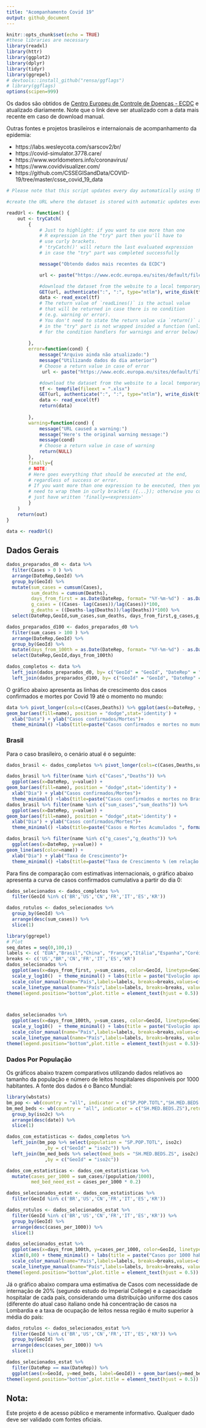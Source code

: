 ```yaml
---
title: "Acompanhamento Covid 19"
output: github_document
---
```


```r
knitr::opts_chunk$set(echo = TRUE)
#these libraries are necessary
library(readxl)
library(httr)
library(ggplot2)
library(dplyr)
library(tidyr)
library(ggrepel)
# devtools::install_github("rensa/ggflags")
# library(ggflags)
options(scipen=999)
```

Os dados são obtidos de [Centro Europeu de Controle de Doenças - ECDC](https://www.ecdc.europa.eu/sites/default/files/documents/COVID-19-geographic-disbtribution-worldwide-2020-03-22.xlsx) e atualizado diariamente. Note que o link deve ser atualizado com a data mais recente em caso de download manual.

Outras fontes e projetos brasileiros e internaionais de acompanhamento da epidemia:

* https://labs.wesleycota.com/sarscov2/br/
* https://covid-simulator.3778.care/
* https://www.worldometers.info/coronavirus/
* https://www.covidvisualizer.com/
* https://github.com/CSSEGISandData/COVID-19/tree/master/csse_covid_19_data

```r
# Please note that this script updates every day automatically using the time of your computer. Hence, it might show an error message if you try to download the file before we have updated it.

#create the URL where the dataset is stored with automatic updates every day

readUrl <- function() {
    out <- tryCatch(
        {
            # Just to highlight: if you want to use more than one 
            # R expression in the "try" part then you'll have to 
            # use curly brackets.
            # 'tryCatch()' will return the last evaluated expression 
            # in case the "try" part was completed successfully

            message("Obtendo dados mais recentes da ECDC")

            url <- paste("https://www.ecdc.europa.eu/sites/default/files/documents/COVID-19-geographic-disbtribution-worldwide-",format(Sys.Date()), ".xlsx", sep = "")

            #download the dataset from the website to a local temporary file
            GET(url, authenticate(":", ":", type="ntlm"), write_disk(tf <- tempfile(fileext = ".xlsx")))
            data <- read_excel(tf)
            # The return value of `readLines()` is the actual value 
            # that will be returned in case there is no condition 
            # (e.g. warning or error). 
            # You don't need to state the return value via `return()` as code 
            # in the "try" part is not wrapped insided a function (unlike that
            # for the condition handlers for warnings and error below)
            
        },
        error=function(cond) {
            message("Arquivo ainda não atualizado:")
            message("Utilizando dados do dia anterior")
            # Choose a return value in case of error
             url <- paste("https://www.ecdc.europa.eu/sites/default/files/documents/COVID-19-geographic-disbtribution-worldwide-",format(Sys.Date() - 1), ".xlsx", sep = "")

            #download the dataset from the website to a local temporary file
            tf <- tempfile(fileext = ".xlsx") 
            GET(url, authenticate(":", ":", type="ntlm"), write_disk(tf))
            data <- read_excel(tf)
            return(data)
            
        },
        warning=function(cond) {
            message("URL caused a warning:")
            message("Here's the original warning message:")
            message(cond)
            # Choose a return value in case of warning
            return(NULL)
        },
        finally={
        # NOTE:
        # Here goes everything that should be executed at the end,
        # regardless of success or error.
        # If you want more than one expression to be executed, then you 
        # need to wrap them in curly brackets ({...}); otherwise you could
        # just have written 'finally=<expression>' 
        }
    )    
    return(out)
}

data <- readUrl()


```

## Dados Gerais

```r

dados_preparados_d0 <- data %>% 
  filter(Cases > 0 ) %>% 
  arrange(DateRep,GeoId) %>%
  group_by(GeoId) %>% 
  mutate(sum_cases = cumsum(Cases),
         sum_deaths = cumsum(Deaths),
         days_from_first = as.Date(DateRep, format= "%Y-%m-%d") - as.Date(min(DateRep), format= "%Y-%m-%d"),
         g_cases = ((Cases- lag(Cases))/lag(Cases))*100,
         g_deaths = ((Deaths-lag(Deaths))/lag(Deaths))*100) %>% 
  select(DateRep,GeoId,sum_cases,sum_deaths, days_from_first,g_cases,g_deaths)

dados_preparados_d100 <- dados_preparados_d0 %>% 
  filter(sum_cases > 100 ) %>% 
  arrange(DateRep,GeoId) %>%
  group_by(GeoId) %>% 
  mutate(days_from_100th = as.Date(DateRep, format= "%Y-%m-%d") - as.Date(min(DateRep), format= "%Y-%m-%d")) %>% 
  select(DateRep,GeoId,days_from_100th)

dados_completos <- data %>% 
  left_join(dados_preparados_d0, by= c("GeoId" = "GeoId", "DateRep" = "DateRep")) %>% 
  left_join(dados_preparados_d100, by= c("GeoId" = "GeoId", "DateRep" = "DateRep"))
```


O gráfico abaixo apresenta as linhas de crescimento dos casos confirmados e mortes por Covid 19 até o momento no mundo:

```r
data %>% pivot_longer(cols=c(Cases,Deaths)) %>% ggplot(aes(x=DateRep, y=value)) +  
geom_bar(aes(fill=name), position = "dodge",stat='identity') +
  xlab("Data") + ylab("Casos confirmados/Mortes")+
  theme_minimal() +labs(title=paste("Casos confirmados e mortes no mundo - ", format(Sys.time(), "%d/%m/%Y")), caption = "Em escala logaritmica.Os dados são atualizados diariamente.\n  Fonte:https://www.ecdc.europa.eu/sites/default/files/documents/COVID-19-geographic-disbtribution-worldwide") + scale_fill_manual(name="", breaks = c("Cases","Deaths"),labels=c("Casos", "Mortes"), values = c("blue","red"))

```


### Brasil

Para o caso brasileiro, o cenário atual é o seguinte:

```r
dados_brasil <- dados_completos %>% pivot_longer(cols=c(Cases,Deaths,sum_cases,sum_deaths,g_cases,g_deaths)) %>% filter(GeoId== 'BR' & DateRep > "2020-02-01") 

dados_brasil %>% filter(name %in% c("Cases","Deaths")) %>% 
  ggplot(aes(x=DateRep, y=value)) +  
geom_bar(aes(fill=name), position = "dodge",stat='identity') +
  xlab("Dia") + ylab("Casos confirmados/Mortes")+
  theme_minimal() +labs(title=paste("Casos confirmados e mortes no Brasil por Dia- ", format(Sys.time(), "%d/%m/%Y")), caption = "Os dados são atualizados diariamente.\n  Fonte:https://www.ecdc.europa.eu/sites/default/files/documents/COVID-19-geographic-disbtribution-worldwide") + scale_fill_manual(name="", breaks = c("Cases","Deaths"),labels=c("Casos", "Mortes"), values = c("blue","red")) 
dados_brasil %>% filter(name %in% c("sum_cases","sum_deaths")) %>% 
  ggplot(aes(x=DateRep, y=value)) +  
geom_bar(aes(fill=name), position = "dodge",stat='identity') +
  xlab("Dia") + ylab("Casos confirmados/Mortes")+
  theme_minimal() +labs(title=paste("Casos e Mortes Acumulados ", format(Sys.time(), "%d/%m/%Y")), caption = "Os dados são atualizados diariamente.\n  Fonte:https://www.ecdc.europa.eu/sites/default/files/documents/COVID-19-geographic-disbtribution-worldwide") + scale_fill_manual(name="", breaks = c("sum_cases","sum_deaths"),labels=c("Casos", "Mortes"), values = c("blue","red"))

dados_brasil %>% filter(name %in% c("g_cases","g_deaths")) %>% 
  ggplot(aes(x=DateRep, y=value)) +  
geom_line(aes(color=name)) +
  xlab("Dia") + ylab("Taxa de Crescimento")+
  theme_minimal() +labs(title=paste("Taxa de Crescimento % (em relação ao dia anterior) ", format(Sys.time(), "%d/%m/%Y")), caption = "Os dados são atualizados diariamente.\n  Fonte:https://www.ecdc.europa.eu/sites/default/files/documents/COVID-19-geographic-disbtribution-worldwide") + scale_color_manual(name="", breaks = c("g_cases","g_deaths"),labels=c("Casos", "Mortes"), values = c("blue","red"))
```


Para fins de comparação com estimativas internacionais, o gráfico abaixo apresenta a curva de casos confirmados cumulativa a partir do dia 0:

```r
dados_selecionados <- dados_completos %>% 
  filter(GeoId %in% c('BR','US','CN','FR','IT','ES','KR'))

dados_rotulos <- dados_selecionados %>% 
  group_by(GeoId) %>% 
  arrange(desc(sum_cases)) %>% 
  slice(1)

```


```r
library(ggrepel)
# Plot
seq_dates = seq(0,100,1)
labels <- c( "EUA","Brasil","China", "França","Itália","Espanha","Coréia do Sul")
breaks <- c('US',"BR",'CN','FR','IT','ES','KR')
dados_selecionados %>% 
  ggplot(aes(x=days_from_first, y=sum_cases, color=GeoId, linetype=GeoId,label=GeoId)) + geom_line(size=1)+ 
  scale_y_log10()  + theme_minimal() + labs(title = paste("Evolução após 1º caso, Covid-19 - ",format(Sys.time(), "%d/%m/%Y")), caption = "Em escala logaritmica.Os dados são atualizados diariamente.\n Fonte:https://www.ecdc.europa.eu/sites/default/files/documents/COVID-19-geographic-disbtribution-worldwide") + xlab("Dias desde 1º caso") + ylab("Casos confirmados") +
  scale_color_manual(name="País",labels=labels, breaks=breaks,values=c("red","#bdc2b0",'#cee588','#ff9872','#95b6cf','#455a64',"#f9d84e"))+
  scale_linetype_manual(name="País",labels=labels, breaks=breaks, values=c(1,2,3,4,5,6,7))+
theme(legend.position="bottom",plot.title = element_text(hjust = 0.5)) +geom_label_repel(check_overlap = TRUE, data = dados_rotulos,show.legend = FALSE)



dados_selecionados %>% 
  ggplot(aes(x=days_from_100th, y=sum_cases, color=GeoId, linetype=GeoId,label=GeoId)) + geom_line(size=1)+ 
  scale_y_log10()  + theme_minimal() + labs(title = paste("Evolução após 100º caso,Covid-19 - ",format(Sys.time(), "%d/%m/%Y")), caption = "Em escala logaritmica.Os dados são atualizados diariamente.\n Fonte:https://www.ecdc.europa.eu/sites/default/files/documents/COVID-19-geographic-disbtribution-worldwide") + xlab("Dias desde 100º caso") + ylab("Casos confirmados") +
  scale_color_manual(name="País",labels=labels, breaks=breaks,values=c("red","#bdc2b0",'#cee588','#ff9872','#95b6cf','#455a64',"#f9d84e"))+
  scale_linetype_manual(name="País",labels=labels, breaks=breaks, values=c(1,2,3,4,5,6,7))+
theme(legend.position="bottom",plot.title = element_text(hjust = 0.5))+geom_label_repel(check_overlap = TRUE, data = dados_rotulos,show.legend = FALSE)


```

### Dados Por População

Os gráficos abaixo trazem comparativos utilizando dados relativos ao tamanho da população e número de leitos hospitalares disponíveis por 1000 habitantes. A fonte dos dados é o Banco Mundial:

```r
library(wbstats)
bm_pop <- wb(country = "all", indicator = c("SP.POP.TOTL","SH.MED.BEDS.ZS"),mrv=1,return_wide = T)
bm_med_beds <- wb(country = "all", indicator = c("SH.MED.BEDS.ZS"),return_wide = T) %>% 
  group_by(iso2c) %>% 
  arrange(desc(date)) %>% 
  slice(1)

dados_com_estatisticas <- dados_completos %>% 
  left_join(bm_pop %>% select(population = "SP.POP.TOTL", iso2c)
              ,by = c("GeoId" = "iso2c")) %>% 
  left_join(bm_med_beds %>% select(med_beds = "SH.MED.BEDS.ZS", iso2c)
              ,by = c("GeoId" = "iso2c"))

dados_com_estatisticas <- dados_com_estatisticas %>% 
  mutate(cases_per_1000 = sum_cases/(population/1000),
         med_bed_need_est = cases_per_1000 * 0.2)

dados_selecionados_estat <- dados_com_estatisticas %>% 
  filter(GeoId %in% c('BR','US','CN','FR','IT','ES','KR'))
```

```r
dados_rotulos <- dados_selecionados_estat %>% 
  filter(GeoId %in% c('BR','US','CN','FR','IT','ES','KR')) %>%
  group_by(GeoId) %>% 
  arrange(desc(cases_per_1000)) %>% 
  slice(1) 

dados_selecionados_estat %>% 
  ggplot(aes(x=days_from_100th, y=cases_per_1000, color=GeoId, linetype=GeoId, label=GeoId)) + geom_line(size=1)+ 
  xlim(0,80) + theme_minimal() + labs(title = paste("Casos por 1000 habitantes - ",format(Sys.time(), "%d/%m/%Y")), caption = "Os dados são atualizados diariamente.\n Fonte:https://www.ecdc.europa.eu/sites/default/files/documents/COVID-19-geographic-disbtribution-worldwide") + xlab("Dias desde 100º caso") + ylab("Casos confirmados/1000 habitantes") +
  scale_color_manual(name="País",labels=labels, breaks=breaks,values=c("red","#bdc2b0",'#cee588','#ff9872','#95b6cf','#455a64',"#f9d84e"))+
  scale_linetype_manual(name="País",labels=labels, breaks=breaks, values=c(1,2,3,4,5,6,7))+
theme(legend.position="bottom",plot.title = element_text(hjust = 0.5)) + geom_label_repel(check_overlap = TRUE, data = dados_rotulos,show.legend = FALSE)
```

Já o gráfico abaixo compara uma estimativa de Casos com necessidade de internação de 20% (segundo estudo do Imperial College) e a capacidade hospitalar de cada país, considerando uma distribuição uniforme dos casos (diferente do atual caso italiano onde há concentração de casos na Lombardia e a taxa de ocupação de leitos nessa região é muito superior à média do país:

```r
dados_rotulos <- dados_selecionados_estat %>% 
  filter(GeoId %in% c('BR','US','CN','FR','IT','ES','KR')) %>%
  group_by(GeoId) %>% 
  arrange(desc(cases_per_1000)) %>% 
  slice(1) 

dados_selecionados_estat %>% 
  filter(DateRep == max(DateRep)) %>% 
  ggplot(aes(x=GeoId, y=med_beds, label=GeoId)) + geom_bar(aes(y=med_bed_need_est,fill ="med_bed_need_est"),fill="red",stat="identity",alpha=1) + geom_bar(stat='identity', alpha = 0.5)+ theme_minimal() + labs(title = paste("Total de Leitos e Ocupação de Leitos estimada/habitantes - ",format(Sys.time(), "%d/%m/%Y")), caption = "Os dados são atualizados diariamente.\n Fonte:https://www.ecdc.europa.eu/sites/default/files/documents/COVID-19-geographic-disbtribution-worldwide") + xlab("País") + ylab("Leitos por 1000 habitantes")+
theme(legend.position="bottom",plot.title = element_text(hjust = 0.5))
```



## Nota:

Este projeto é de acesso público e meramente informativo. Qualquer dado deve ser validado com fontes oficiais.
